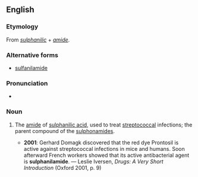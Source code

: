 ==English==

===Etymology===
From ''[[sulphanilic]]'' + ''[[amide]]''.

===Alternative forms===
* [[sulfanilamide]]

===Pronunciation===
* {{IPA|/sʌlfəˈnɪləmaɪd/}}

===Noun===
{{en-noun}}

# {{context|pharmacology|lang=en}} The [[amide]] of [[sulphanilic acid]], used to treat [[streptococcal]] infections; the parent compound of the [[sulphonamide]]s.
#* '''2001''': Gerhard Domagk discovered that the red dye Prontosil is active against streptococcal infections in mice and humans.  Soon afterward French workers showed that its active antibacterial agent is '''sulphanilamide'''. — Leslie Iversen, ''Drugs: A Very Short Introduction'' (Oxford 2001, p. 9)